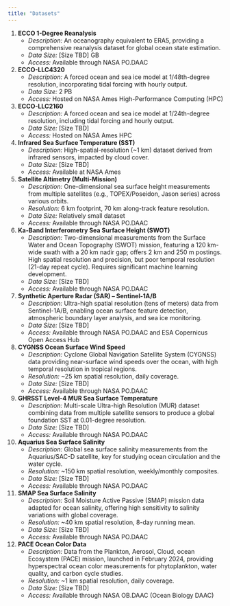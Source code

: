 ---
title: "Datasets"
---

1. **ECCO 1-Degree Reanalysis**  
   - *Description:* An oceanography equivalent to ERA5, providing a comprehensive reanalysis dataset for global ocean state estimation.  
   - *Data Size:* [Size TBD] GB  
   - *Access:* Available through NASA PO.DAAC  

1. **ECCO-LLC4320**  
   - *Description:* A forced ocean and sea ice model at 1/48th-degree resolution, incorporating tidal forcing with hourly output.  
   - *Data Size:* 2 PB  
   - *Access:* Hosted on NASA Ames High-Performance Computing (HPC)  

1. **ECCO-LLC2160**  
   - *Description:* A forced ocean and sea ice model at 1/24th-degree resolution, including tidal forcing and hourly output.  
   - *Data Size:* [Size TBD]  
   - *Access:* Hosted on NASA Ames HPC  

1. **Infrared Sea Surface Temperature (SST)**  
   - *Description:* High-spatial-resolution (~1 km) dataset derived from infrared sensors, impacted by cloud cover.  
   - *Data Size:* [Size TBD]  
   - *Access:* Available at NASA Ames  

1. **Satellite Altimetry (Multi-Mission)**  
   - *Description:* One-dimensional sea surface height measurements from multiple satellites (e.g., TOPEX/Poseidon, Jason series) across various orbits.  
   - *Resolution:* 6 km footprint, 70 km along-track feature resolution.  
   - *Data Size:* Relatively small dataset  
   - *Access:* Available through NASA PO.DAAC  

1. **Ka-Band Interferometry Sea Surface Height (SWOT)**  
   - *Description:* Two-dimensional measurements from the Surface Water and Ocean Topography (SWOT) mission, featuring a 120 km-wide swath with a 20 km nadir gap; offers 2 km and 250 m postings. High spatial resolution and precision, but poor temporal resolution (21-day repeat cycle). Requires significant machine learning development.  
   - *Data Size:* [Size TBD]  
   - *Access:* Available through NASA PO.DAAC  

1. **Synthetic Aperture Radar (SAR) – Sentinel-1A/B**  
   - *Description:* Ultra-high spatial resolution (tens of meters) data from Sentinel-1A/B, enabling ocean surface feature detection, atmospheric boundary layer analysis, and sea ice monitoring.  
   - *Data Size:* [Size TBD]  
   - *Access:* Available through NASA PO.DAAC and ESA Copernicus Open Access Hub  

1. **CYGNSS Ocean Surface Wind Speed**  
   - *Description:* Cyclone Global Navigation Satellite System (CYGNSS) data providing near-surface wind speeds over the ocean, with high temporal resolution in tropical regions.  
   - *Resolution:* ~25 km spatial resolution, daily coverage.  
   - *Data Size:* [Size TBD]  
   - *Access:* Available through NASA PO.DAAC  

1. **GHRSST Level-4 MUR Sea Surface Temperature**  
   - *Description:* Multi-scale Ultra-high Resolution (MUR) dataset combining data from multiple satellite sensors to produce a global foundation SST at 0.01-degree resolution.  
   - *Data Size:* [Size TBD]  
   - *Access:* Available through NASA PO.DAAC  

1. **Aquarius Sea Surface Salinity**  
    - *Description:* Global sea surface salinity measurements from the Aquarius/SAC-D satellite, key for studying ocean circulation and the water cycle.  
    - *Resolution:* ~150 km spatial resolution, weekly/monthly composites.  
    - *Data Size:* [Size TBD]  
    - *Access:* Available through NASA PO.DAAC  

1. **SMAP Sea Surface Salinity**  
    - *Description:* Soil Moisture Active Passive (SMAP) mission data adapted for ocean salinity, offering high sensitivity to salinity variations with global coverage.  
    - *Resolution:* ~40 km spatial resolution, 8-day running mean.  
    - *Data Size:* [Size TBD]  
    - *Access:* Available through NASA PO.DAAC  

1. **PACE Ocean Color Data**  
    - *Description:* Data from the Plankton, Aerosol, Cloud, ocean Ecosystem (PACE) mission, launched in February 2024, providing hyperspectral ocean color measurements for phytoplankton, water quality, and carbon cycle studies.  
    - *Resolution:* ~1 km spatial resolution, daily coverage.  
    - *Data Size:* [Size TBD]  
    - *Access:* Available through NASA OB.DAAC (Ocean Biology DAAC)  
